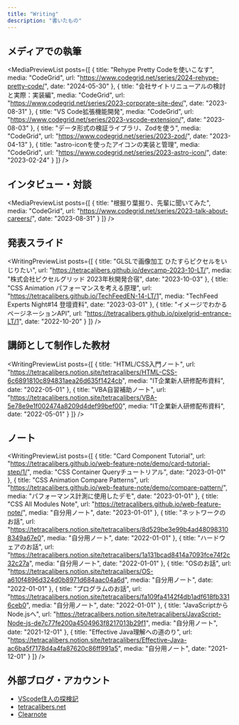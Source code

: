 ```yaml
---
title: "Writing"
description: "書いたもの"
---
```



<Prose grid={false} fill={false}>

## メディアでの執筆

<MediaPreviewList
  posts={[
    {
      title: "Rehype Pretty Codeを使いこなす",
      media: "CodeGrid",
      url: "https://www.codegrid.net/series/2024-rehype-pretty-code/",
      date: "2024-05-30"
    },
    {
      title: "会社サイトリニューアルの検討と実際：実装編",
      media: "CodeGrid",
      url: "https://www.codegrid.net/series/2023-corporate-site-dev/",
      date: "2023-08-31"
    },
    {
      title: "VS Code拡張機能開発",
      media: "CodeGrid",
      url: "https://www.codegrid.net/series/2023-vscode-extension/",
      date: "2023-08-03"
    },
    {
      title: "データ形式の検証ライブラリ、Zodを使う",
      media: "CodeGrid",
      url: "https://www.codegrid.net/series/2023-zod/",
      date: "2023-04-13"
    },
    {
      title: "astro-iconを使ったアイコンの実装と管理",
      media: "CodeGrid",
      url: "https://www.codegrid.net/series/2023-astro-icon/",
      date: "2023-02-24"
    }
  ]}
/>

## インタビュー・対談

<MediaPreviewList
  posts={[
    {
      title: "根掘り葉掘り、先輩に聞いてみた",
      media: "CodeGrid",
      url: "https://www.codegrid.net/series/2023-talk-about-careers/",
      date: "2023-08-31"
    }
  ]}
/>

## 発表スライド

<WritingPreviewList
  posts={[
    {
      title: "GLSLで画像加工 ひたすらピクセルをいじりたい",
      url: "https://tetracalibers.github.io/devcamp-2023-10-LT/",
      media: "株式会社ピクセルグリッド 2023年秋開発合宿",
      date: "2023-10-03"
    },
    {
      title: "CSS Animation パフォーマンスを考える原理",
      url: "https://tetracalibers.github.io/TechFeedEN-14-LT/1",
      media: "TechFeed Experts Night#14 登壇資料",
      date: "2023-03-01"
    },
    {
      title: "イメージでわかるページネーションAPI",
      url: "https://tetracalibers.github.io/pixelgrid-entrance-LT/1",
      date: "2022-10-20"
    }
  ]}
/>

## 講師として制作した教材

<WritingPreviewList
  posts={[
    {
      title: "HTML/CSS入門ノート",
      url: "https://tetracalibers.notion.site/tetracalibers/HTML-CSS-6c6891810c894831aea26d635f1424cb",
      media: "IT企業新人研修配布資料",
      date: "2022-05-01"
    },
    {
      title: "VBA自習補助ノート",
      url: "https://tetracalibers.notion.site/tetracalibers/VBA-5e78e9e1f002474a8209d4def99bef00",
      media: "IT企業新人研修配布資料",
      date: "2022-05-01"
    }
  ]}
/>

## ノート

<WritingPreviewList
  posts={[
    {
      title: "Card Component Tutorial",
      url: "https://tetracalibers.github.io/web-feature-note/demo/card-tutorial-step/1/",
      media: "CSS Container Queryチュートリアル",
      date: "2023-01-01"
    },
    {
      title: "CSS Animation Compare Patterns",
      url: "https://tetracalibers.github.io/web-feature-note/demo/compare-pattern/",
      media: "パフォーマンス計測に使用したデモ",
      date: "2023-01-01"
    },
    {
      title: "CSS All Modules Note",
      url: "https://tetracalibers.github.io/web-feature-note/",
      media: "自分用ノート",
      date: "2023-01-01"
    },
    {
      title: "ネットワークのお話",
      url: "https://tetracalibers.notion.site/tetracalibers/8d529be3e99b4ad480983108349a67e0",
      media: "自分用ノート",
      date: "2022-01-01"
    },
    {
      title: "ハードウェアのお話",
      url: "https://tetracalibers.notion.site/tetracalibers/1a131bcad8414a7093fce74f2c32c27a",
      media: "自分用ノート",
      date: "2022-01-01"
    },
    {
      title: "OSのお話",
      url: "https://tetracalibers.notion.site/tetracalibers/OS-a610f4896d324d0b8971d684aac04a6d",
      media: "自分用ノート",
      date: "2022-01-01"
    },
    {
      title: "プログラムのお話",
      url: "https://tetracalibers.notion.site/tetracalibers/fa109fa4142f4db1adf618fb3316ceb0",
      media: "自分用ノート",
      date: "2022-01-01"
    },
    {
      title: "JavaScriptからNode.jsへ",
      url: "https://tetracalibers.notion.site/tetracalibers/JavaScript-Node-js-de7c77fe200a4504963f8217013b29f1",
      media: "自分用ノート",
      date: "2021-12-01"
    },
    {
      title: "Effective Java理解への道のり",
      url: "https://tetracalibers.notion.site/tetracalibers/Effective-Java-ac6ba5f7178d4a4fa87620c86ff991a5",
      media: "自分用ノート",
      date: "2021-12-01"
    }
  ]}
/>

## 外部ブログ・アカウント

- [VScode住人の探検記](https://tetracalibers.hatenadiary.com/)
- [tetracalibers.net](https://tetracalibers.net/)
- [Clearnote](https://www.clearnotebooks.com/ja/authors/2541851)

</Prose>
